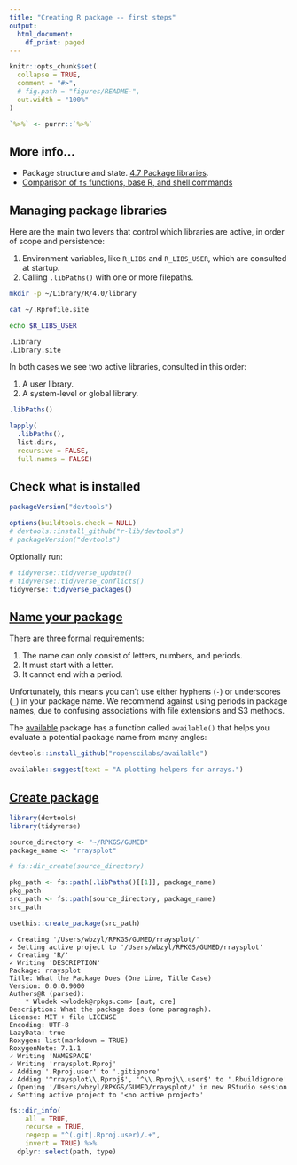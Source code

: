 ```yaml
---
title: "Creating R package -- first steps"
output:
  html_document:
    df_print: paged
---
```


```r
knitr::opts_chunk$set(
  collapse = TRUE,
  comment = "#>",
  # fig.path = "figures/README-",
  out.width = "100%"
)

`%>%` <- purrr::`%>%`
```

## More info...

* Package structure and state. 
[4.7 Package libraries](https://r-pkgs.org/package-structure-state.html#library).
* [Comparison of `fs` functions, base R, and shell commands](https://cran.r-project.org/web/packages/fs/vignettes/function-comparisons.html)


## Managing package libraries

Here are the main two levers that control which libraries
are active, in order of scope and persistence:

1. Environment variables, like `R_LIBS` and `R_LIBS_USER`,
which are consulted at startup.
1. Calling `.libPaths()` with one or more filepaths.

```sh
mkdir -p ~/Library/R/4.0/library
```

```sh
cat ~/.Rprofile.site
```

```sh
echo $R_LIBS_USER
```

```r
.Library
.Library.site
```

In both cases we see two active libraries, consulted in this order:

1. A user library.
1. A system-level or global library.

```r
.libPaths()
```

```r
lapply(
  .libPaths(), 
  list.dirs, 
  recursive = FALSE, 
  full.names = FALSE)
```


## Check what is installed

```r
packageVersion("devtools")

options(buildtools.check = NULL)
# devtools::install_github("r-lib/devtools")
# packageVersion("devtools")
```

Optionally run:

```r
# tidyverse::tidyverse_update()
# tidyverse::tidyverse_conflicts()
tidyverse::tidyverse_packages()
```


## [Name your package](https://r-pkgs.org/workflows101.html#naming)

There are three formal requirements:

1. The name can only consist of letters,
   numbers, and periods.
1. It must start with a letter.
1. It cannot end with a period.

Unfortunately, this means you can’t use either
hyphens (`-`) or underscores (`_`) in your package name.
We recommend against using periods in package names,
due to confusing associations with file 
extensions and S3 methods.

The [available](https://cran.r-project.org/web/packages/available/available.pdf) 
package has a function called `available()` that helps
you evaluate a potential package name from many angles:

```r
devtools::install_github("ropenscilabs/available")
```

```r
available::suggest(text = "A plotting helpers for arrays.")
```


## [Create package](https://r-pkgs.org/workflows101.html#create-a-package)

```r
library(devtools)
library(tidyverse)
```

```r
source_directory <- "~/RPKGS/GUMED" 
package_name <- "rraysplot"

# fs::dir_create(source_directory)

pkg_path <- fs::path(.libPaths()[[1]], package_name)
pkg_path
src_path <- fs::path(source_directory, package_name)
src_path
```

```r
usethis::create_package(src_path)
```

```
✓ Creating '/Users/wbzyl/RPKGS/GUMED/rraysplot/'
✓ Setting active project to '/Users/wbzyl/RPKGS/GUMED/rraysplot'
✓ Creating 'R/'
✓ Writing 'DESCRIPTION'
Package: rraysplot
Title: What the Package Does (One Line, Title Case)
Version: 0.0.0.9000
Authors@R (parsed):
    * Wlodek <wlodek@rpkgs.com> [aut, cre]
Description: What the package does (one paragraph).
License: MIT + file LICENSE
Encoding: UTF-8
LazyData: true
Roxygen: list(markdown = TRUE)
RoxygenNote: 7.1.1
✓ Writing 'NAMESPACE'
✓ Writing 'rraysplot.Rproj'
✓ Adding '.Rproj.user' to '.gitignore'
✓ Adding '^rraysplot\\.Rproj$', '^\\.Rproj\\.user$' to '.Rbuildignore'
✓ Opening '/Users/wbzyl/RPKGS/GUMED/rraysplot/' in new RStudio session
✓ Setting active project to '<no active project>'
```

```r
fs::dir_info(
    all = TRUE,
    recurse = TRUE,
    regexp = "^(.git|.Rproj.user)/.+",
    invert = TRUE) %>% 
  dplyr::select(path, type)
```
